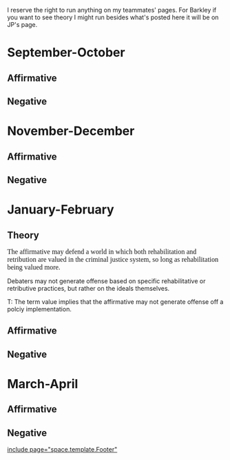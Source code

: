 I reserve the right to run anything on my teammates' pages. For Barkley if you want to see theory I might run besides what's posted here it will be on JP's page. 


=September-October= 
==Affirmative== 
==Negative== 

=November-December= 
==Affirmative== 
==Negative== 

=January-February= 
==Theory== 
<span style="font-family: 'Times New Roman',serif; font-size: 12pt;">The affirmative may defend a world in which both rehabilitation and retribution are valued in the criminal justice system, so long as rehabilitation being valued more.</span>

Debaters may not generate offense based on specific rehabilitative or retributive practices, but rather on the ideals themselves.

T: The term value implies that the affirmative may not generate offense off a polciy implementation.
==Affirmative== 
==Negative== 

=March-April= 
==Affirmative== 
==Negative== 

[[include page="space.template.Footer"]]